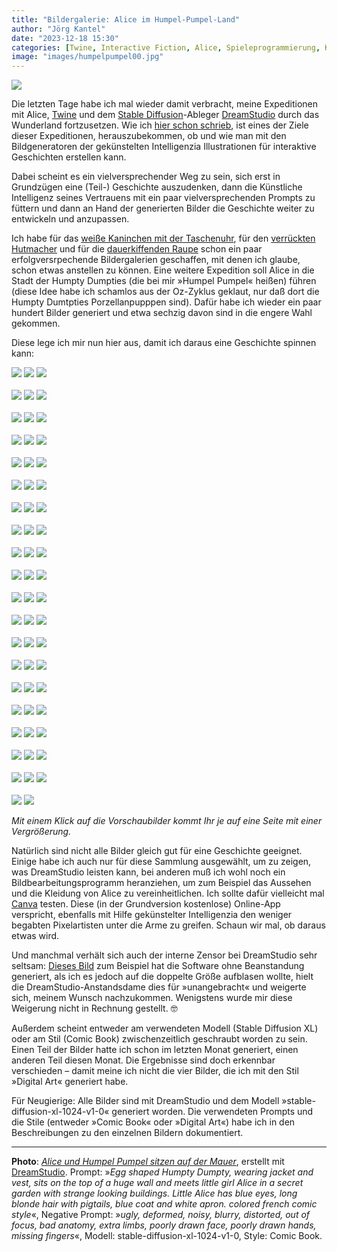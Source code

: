 ```yaml
---
title: "Bildergalerie: Alice im Humpel-Pumpel-Land"
author: "Jörg Kantel"
date: "2023-12-18 15:30"
categories: [Twine, Interactive Fiction, Alice, Spieleprogrammierung, Künstliche Intelligenz, Stable Diffusion, Bilder]
image: "images/humpelpumpel00.jpg"
---
```


[![](images/humpelpumpel00-b.jpg)](https://www.flickr.com/photos/schockwellenreiter/53404167534/)

Die letzten Tage habe ich mal wieder damit verbracht, meine Expeditionen mit Alice, [Twine](http://cognitiones.kantel-chaos-team.de/multimedia/spieleprogrammierung/twine2.html) und dem [Stable Diffusion](http://cognitiones.kantel-chaos-team.de/technikgeschichte/rechnerundnetze/stablediffusion.html)-Ableger [DreamStudio](https://beta.dreamstudio.ai/generate) durch das Wunderland fortzusetzen. Wie ich [hier schon schrieb](https://kantel.github.io/posts/2023120302_white_rabbit/), ist eines der Ziele dieser Expeditionen, herauszubekommen, ob und wie man mit den Bildgeneratoren der gekünstelten Intelligenzia Illustrationen für interaktive Geschichten erstellen kann.

Dabei scheint es ein vielversprechender Weg zu sein, sich erst in Grundzügen eine (Teil-) Geschichte auszudenken, dann die Künstliche Intelligenz seines Vertrauens mit ein paar vielversprechenden Prompts zu füttern und dann an Hand der generierten Bilder die Geschichte weiter zu entwickeln und anzupassen.

Ich habe für das [weiße Kaninchen mit der Taschenuhr](https://kantel.github.io/posts/2023120302_white_rabbit/), für den [verrückten Hutmacher](https://kantel.github.io/posts/2023112602_dreamstudio_party/) und für die [dauerkiffenden Raupe](https://kantel.github.io/posts/2023101602_alice_raupe/) schon ein paar erfolgversrpechende Bildergalerien geschaffen, mit denen ich glaube, schon etwas anstellen zu können. Eine weitere Expedition soll Alice in die Stadt der Humpty Dumpties (die bei mir »Humpel Pumpel« heißen) führen (diese Idee habe ich schamlos aus der Oz-Zyklus geklaut, nur daß dort die Humpty Dumtpties Porzellanpupppen sind). Dafür habe ich wieder ein paar hundert Bilder generiert und etwa sechzig davon sind in die engere Wahl gekommen.

Diese lege ich mir nun hier aus, damit ich daraus eine Geschichte spinnen kann:

[![](images/humpelpumpel01.jpg)](https://www.flickr.com/photos/schockwellenreiter/53318832095/)&nbsp;[![](images/humpelpumpel02.jpg)](https://www.flickr.com/photos/schockwellenreiter/53318362486/)&nbsp;[![](images/humpelpumpel03.jpg)](https://www.flickr.com/photos/schockwellenreiter/53317494472/)<br /><br />
[![](images/humpelpumpel04.jpg)](https://www.flickr.com/photos/schockwellenreiter/53318362426/)&nbsp;[![](images/humpelpumpel05.jpg)](https://www.flickr.com/photos/schockwellenreiter/53318363371/)&nbsp;[![](images/humpelpumpel06.jpg)](https://www.flickr.com/photos/schockwellenreiter/53404140985/)<br /><br />
[![](images/humpelpumpel07.jpg)](https://www.flickr.com/photos/schockwellenreiter/53403708591/)&nbsp;[![](images/humpelpumpel08.jpg)](https://www.flickr.com/photos/schockwellenreiter/53403893533/)&nbsp;[![](images/humpelpumpel09.jpg)](https://www.flickr.com/photos/schockwellenreiter/53404030839/)<br /><br />
[![](images/humpelpumpel10.jpg)](https://www.flickr.com/photos/schockwellenreiter/53404144680/)&nbsp;[![](images/humpelpumpel11.jpg)](https://www.flickr.com/photos/schockwellenreiter/53404144895/)&nbsp;[![](images/humpelpumpel12.jpg)](https://www.flickr.com/photos/schockwellenreiter/53404145250/)<br /><br />
[![](images/humpelpumpel13.jpg)](https://www.flickr.com/photos/schockwellenreiter/53402784597/)&nbsp;[![](images/humpelpumpel14.jpg)](https://www.flickr.com/photos/schockwellenreiter/53402787527/)&nbsp;[![](images/humpelpumpel15.jpg)](https://www.flickr.com/photos/schockwellenreiter/53402787812/)<br /><br />
[![](images/humpelpumpel16.jpg)](https://www.flickr.com/photos/schockwellenreiter/53403901018/)&nbsp;[![](images/humpelpumpel17.jpg)](https://www.flickr.com/photos/schockwellenreiter/53404038804/)&nbsp;[![](images/humpelpumpel18.jpg)](https://www.flickr.com/photos/schockwellenreiter/53403719791/)<br /><br />
[![](images/humpelpumpel19.jpg)](https://www.flickr.com/photos/schockwellenreiter/53404042424/)&nbsp;[![](images/humpelpumpel20.jpg)](https://www.flickr.com/photos/schockwellenreiter/53403720421/)&nbsp;[![](images/humpelpumpel21.jpg)](https://www.flickr.com/photos/schockwellenreiter/53402792962/)<br /><br />
[![](images/humpelpumpel22.jpg)](https://www.flickr.com/photos/schockwellenreiter/53402795407/)&nbsp;[![](images/humpelpumpel23.jpg)](https://www.flickr.com/photos/schockwellenreiter/53403723536/)&nbsp;[![](images/humpelpumpel24.jpg)](https://www.flickr.com/photos/schockwellenreiter/53402795637/)<br /><br />
[![](images/humpelpumpel25.jpg)](https://www.flickr.com/photos/schockwellenreiter/53404156700/)&nbsp;[![](images/humpelpumpel26.jpg)](https://www.flickr.com/photos/schockwellenreiter/53403833081/)&nbsp;[![](images/humpelpumpel27.jpg)](https://www.flickr.com/photos/schockwellenreiter/53403833096/)<br /><br />
[![](images/humpelpumpel28.jpg)](https://www.flickr.com/photos/schockwellenreiter/53404016923/)&nbsp;[![](images/humpelpumpel29.jpg)](https://www.flickr.com/photos/schockwellenreiter/53404265175/)&nbsp;[![](images/humpelpumpel30.jpg)](https://www.flickr.com/photos/schockwellenreiter/53403836931/)<br /><br />
[![](images/humpelpumpel31.jpg)](https://www.flickr.com/photos/schockwellenreiter/53404020923/)&nbsp;[![](images/humpelpumpel32.jpg)](https://www.flickr.com/photos/schockwellenreiter/53404021023/)&nbsp;[![](images/humpelpumpel33.jpg)](https://www.flickr.com/photos/schockwellenreiter/53404158779/)<br /><br />
[![](images/humpelpumpel34.jpg)](https://www.flickr.com/photos/schockwellenreiter/53404024483/)&nbsp;[![](images/humpelpumpel35.jpg)](https://www.flickr.com/photos/schockwellenreiter/53402912187/)&nbsp;[![](images/humpelpumpel36.jpg)](https://www.flickr.com/photos/schockwellenreiter/53404162619/)<br /><br />
[![](images/humpelpumpel37.jpg)](https://www.flickr.com/photos/schockwellenreiter/53404024963/)&nbsp;[![](images/humpelpumpel38.jpg)](https://www.flickr.com/photos/schockwellenreiter/53402916712/)&nbsp;[![](images/humpelpumpel39.jpg)](https://www.flickr.com/photos/schockwellenreiter/53403845946/)<br /><br />
[![](images/humpelpumpel40.jpg)](https://www.flickr.com/photos/schockwellenreiter/53404167699/)&nbsp;[![](images/humpelpumpel41.jpg)](https://www.flickr.com/photos/schockwellenreiter/53404281600/)&nbsp;[![](images/humpelpumpel42.jpg)](https://www.flickr.com/photos/schockwellenreiter/53403849711/)<br /><br />
[![](images/humpelpumpel43.jpg)](https://www.flickr.com/photos/schockwellenreiter/53404171244/)&nbsp;[![](images/humpelpumpel44.jpg)](https://www.flickr.com/photos/schockwellenreiter/53402920432/)&nbsp;[![](images/humpelpumpel45.jpg)](https://www.flickr.com/photos/schockwellenreiter/53404037518/)<br /><br />
[![](images/humpelpumpel46.jpg)](https://www.flickr.com/photos/schockwellenreiter/53403853796/)&nbsp;[![](images/humpelpumpel47.jpg)](https://www.flickr.com/photos/schockwellenreiter/53404175164/)&nbsp;[![](images/humpelpumpel48.jpg)](https://www.flickr.com/photos/schockwellenreiter/53404175229/)<br /><br />
[![](images/humpelpumpel49.jpg)](https://www.flickr.com/photos/schockwellenreiter/53404290545/)&nbsp;[![](images/humpelpumpel50.jpg)](https://www.flickr.com/photos/schockwellenreiter/53404290735/)&nbsp;[![](images/humpelpumpel51.jpg)](https://www.flickr.com/photos/schockwellenreiter/53404290760/)<br /><br />
[![](images/humpelpumpel52.jpg)](https://www.flickr.com/photos/schockwellenreiter/53402929942/)&nbsp;[![](images/humpelpumpel53.jpg)](https://www.flickr.com/photos/schockwellenreiter/53404292145/)&nbsp;[![](images/humpelpumpel54.jpg)](https://www.flickr.com/photos/schockwellenreiter/53404185234/)<br /><br />
[![](images/humpelpumpel55.jpg)](https://www.flickr.com/photos/schockwellenreiter/53403864261/)&nbsp;[![](images/humpelpumpel56.jpg)](https://www.flickr.com/photos/schockwellenreiter/53402935352/)&nbsp;[![](images/humpelpumpel57.jpg)](https://www.flickr.com/photos/schockwellenreiter/53402935947/)<br /><br />
[![](images/humpelpumpel58.jpg)](https://www.flickr.com/photos/schockwellenreiter/53404051408/)&nbsp;[![](images/humpelpumpel59.jpg)](https://www.flickr.com/photos/schockwellenreiter/53403867386/)

*Mit einem Klick auf die Vorschaubilder kommt Ihr je auf eine Seite mit einer Vergrößerung.*

Natürlich sind nicht alle Bilder gleich gut für eine Geschichte geeignet. Einige habe ich auch nur für diese Sammlung ausgewählt, um zu zeigen, was DreamStudio leisten kann, bei anderen muß ich wohl noch ein Bildbearbeitungsprogramm heranziehen, um zum Beispiel das Aussehen und die Kleidung von Alice zu vereinheitlichen. Ich sollte dafür vielleicht mal [Canva](http://cognitiones.kantel-chaos-team.de/multimedia/computergraphik/canva.html) testen. Diese (in der Grundversion kostenlose) Online-App verspricht, ebenfalls mit Hilfe gekünstelter Intelligenzia den weniger begabten Pixelartisten unter die Arme zu greifen. Schaun wir mal, ob daraus etwas wird.

Und manchmal verhält sich auch der interne Zensor bei DreamStudio sehr seltsam: [Dieses Bild](https://www.flickr.com/photos/schockwellenreiter/53404292145/) zum Beispiel hat die Software ohne Beanstandung generiert, als ich es jedoch auf die doppelte Größe aufblasen wollte, hielt die DreamStudio-Anstandsdame dies für »unangebracht« und weigerte sich, meinem Wunsch nachzukommen. Wenigstens wurde mir diese Weigerung nicht in Rechnung gestellt.&nbsp;🤓

Außerdem scheint entweder am verwendeten Modell (Stable Diffusion XL) oder am Stil (Comic Book) zwischenzeitlich geschraubt worden zu sein. Einen Teil der Bilder hatte ich schon im letzten Monat generiert, einen anderen Teil diesen Monat. Die Ergebnisse sind doch erkennbar verschieden -- damit meine ich nicht die vier Bilder, die ich mit den Stil »Digital Art« generiert habe.

Für Neugierige: Alle Bilder sind mit DreamStudio und dem Modell »stable-diffusion-xl-1024-v1-0« generiert worden. Die verwendeten Prompts und die Stile (entweder »Comic Book« oder »Digital Art«) habe ich in den Beschreibungen zu den einzelnen Bildern dokumentiert.

---

**Photo**: *[Alice und Humpel Pumpel sitzen auf der Mauer](https://www.flickr.com/photos/schockwellenreiter/53404167534/)*, erstellt mit [DreamStudio](https://beta.dreamstudio.ai/generate). Prompt: »*Egg shaped Humpty Dumpty, wearing jacket and vest, sits on the top of a huge wall and meets little girl Alice in a secret garden with strange looking buildings. Little Alice has blue eyes, long blonde hair with pigtails, blue coat and white apron. colored french comic style*«, Negative Prompt: »*ugly, deformed, noisy, blurry, distorted, out of focus, bad anatomy, extra limbs, poorly drawn face, poorly drawn hands, missing fingers*«, Modell: stable-diffusion-xl-1024-v1-0, Style: Comic Book.
